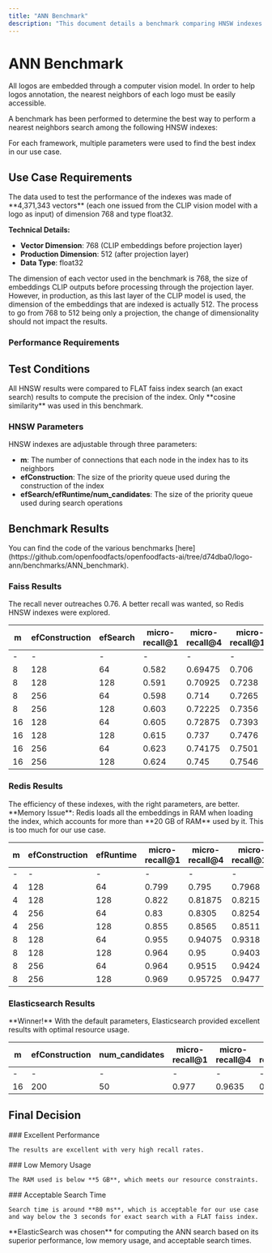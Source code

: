```yaml
---
title: "ANN Benchmark"
description: "This document details a benchmark comparing HNSW indexes from Faiss, Redis, and Elasticsearch for nearest neighbor search in logo detection. It evaluates performance based on recall, search time, and memory usage, concluding with the selection of Elasticsearch."
---
```



# ANN Benchmark

All logos are embedded through a computer vision model. In order to help logos annotation, the nearest neighbors of each logo must be easily accessible.

A benchmark has been performed to determine the best way to perform a nearest neighbors search among the following HNSW indexes:

<Cards>
  <Card title="Faiss" href="https://github.com/facebookresearch/faiss" description="Facebook AI Similarity Search library" />
  <Card title="Redis" href="https://redis.io/docs/stack/search/reference/vectors/" description="Redis vector search capabilities" />
  <Card title="Elasticsearch" href="https://www.elastic.co/fr/blog/introducing-approximate-nearest-neighbor-search-in-elasticsearch-8-0" description="Elasticsearch ANN search implementation" />
</Cards>

For each framework, multiple parameters were used to find the best index in our use case.

## Use Case Requirements

<Callout type="info">
  The data used to test the performance of the indexes was made of **4,371,343 vectors** (each one issued from the CLIP vision model with a logo as input) of dimension 768 and type float32.
</Callout>

**Technical Details:**
- **Vector Dimension**: 768 (CLIP embeddings before projection layer)
- **Production Dimension**: 512 (after projection layer)
- **Data Type**: float32

<Callout type="note">
  The dimension of each vector used in the benchmark is 768, the size of embeddings CLIP outputs before processing through the projection layer. However, in production, as this last layer of the CLIP model is used, the dimension of the embeddings that are indexed is actually 512. The process to go from 768 to 512 being only a projection, the change of dimensionality should not impact the results.
</Callout>

### Performance Requirements

<Cards>
  <Card title="Real-time Search" description="Search for nearest neighbors in real time with short search time" />
  <Card title="High Precision" description="Important to get logos as close as possible from the query logo for efficient annotation" />
  <Card title="Low Memory Usage" description="Must work in production on machines running other parallel tasks" />
</Cards>

## Test Conditions

<Callout type="info">
  All HNSW results were compared to FLAT faiss index search (an exact search) results to compute the precision of the index. Only **cosine similarity** was used in this benchmark.
</Callout>

### HNSW Parameters

HNSW indexes are adjustable through three parameters:

- **m**: The number of connections that each node in the index has to its neighbors
- **efConstruction**: The size of the priority queue used during the construction of the index
- **efSearch/efRuntime/num_candidates**: The size of the priority queue used during search operations

## Benchmark Results

<Callout type="info">
  You can find the code of the various benchmarks [here](https://github.com/openfoodfacts/openfoodfacts-ai/tree/d74dba0/logo-ann/benchmarks/ANN_benchmark).
</Callout>

### Faiss Results

<Callout type="warn">
  The recall never outreaches 0.76. A better recall was wanted, so Redis HNSW indexes were explored.
</Callout>

| m  | efConstruction | efSearch | micro-recall@1 | micro-recall@4 | micro-recall@10 | micro-recall@50 | micro-recall@100 |
|----|----------------|----------|----------------|----------------|-----------------|-----------------|------------------|
| -  | -              | -        | -              | -              | -               | -               | -                |
| 8  | 128            | 64       | 0.582          | 0.69475        | 0.706           | 0.70754         | 0.6829           |
| 8  | 128            | 128      | 0.591          | 0.70925        | 0.7238          | 0.72874         | 0.72166          |
| 8  | 256            | 64       | 0.598          | 0.714          | 0.7265          | 0.72542         | 0.70022          |
| 8  | 256            | 128      | 0.603          | 0.72225        | 0.7356          | 0.74082         | 0.7346           |
| 16 | 128            | 64       | 0.605          | 0.72875        | 0.7393          | 0.74212         | 0.72658          |
| 16 | 128            | 128      | 0.615          | 0.737          | 0.7476          | 0.75206         | 0.74833          |
| 16 | 256            | 64       | 0.623          | 0.74175        | 0.7501          | 0.75244         | 0.73805          |
| 16 | 256            | 128      | 0.624          | 0.745          | 0.7546          | 0.7581          | 0.75509          |

### Redis Results

<Callout type="success">
  The efficiency of these indexes, with the right parameters, are better.
</Callout>

<Callout type="warn">
  **Memory Issue**: Redis loads all the embeddings in RAM when loading the index, which accounts for more than **20 GB of RAM** used by it. This is too much for our use case.
</Callout>

| m | efConstruction | efRuntime | micro-recall@1 | micro-recall@4 | micro-recall@10 | micro-recall@50 | micro-recall@100 |
|---|----------------|-----------|----------------|----------------|-----------------|-----------------|------------------|
| - | -              | -         | -              | -              | -               | -               | -                |
| 4 | 128            | 64        | 0.799          | 0.795          | 0.7968          | 0.76916         | 0.72839          |
| 4 | 128            | 128       | 0.822          | 0.81875        | 0.8215          | 0.79918         | 0.76812          |
| 4 | 256            | 64        | 0.83           | 0.8305         | 0.8254          | 0.79126         | 0.74795          |
| 4 | 256            | 128       | 0.855          | 0.8565         | 0.8511          | 0.82204         | 0.78854          |
| 8 | 128            | 64        | 0.955          | 0.94075        | 0.9318          | 0.90614         | 0.88248          |
| 8 | 128            | 128       | 0.964          | 0.95           | 0.9403          | 0.91784         | 0.90007          |
| 8 | 256            | 64        | 0.964          | 0.9515         | 0.9424          | 0.91672         | 0.89339          |
| 8 | 256            | 128       | 0.969          | 0.95725        | 0.9477          | 0.92514         | 0.90855          |

### Elasticsearch Results

<Callout type="success">
  **Winner!** With the default parameters, Elasticsearch provided excellent results with optimal resource usage.
</Callout>

| m  | efConstruction | num_candidates | micro-recall@1 | micro-recall@4 | micro-recall@10 | micro-recall@50 | micro-recall@100 |
|----|----------------|----------------|----------------|----------------|-----------------|-----------------|------------------|
| -  | -              | -              | -              | -              | -               | -               | -                |
| 16 | 200            | 50             | 0.977          | 0.9635         | 0.9533          | 0.93832         | 0.93512          |

## Final Decision

<Steps>
  <Step>
    ### Excellent Performance
    
    The results are excellent with very high recall rates.
  </Step>

  <Step>
    ### Low Memory Usage
    
    The RAM used is below **5 GB**, which meets our resource constraints.
  </Step>

  <Step>
    ### Acceptable Search Time
    
    Search time is around **80 ms**, which is acceptable for our use case and way below the 3 seconds for exact search with a FLAT faiss index.
  </Step>
</Steps>

<Callout type="success">
  **ElasticSearch was chosen** for computing the ANN search based on its superior performance, low memory usage, and acceptable search times.
</Callout>